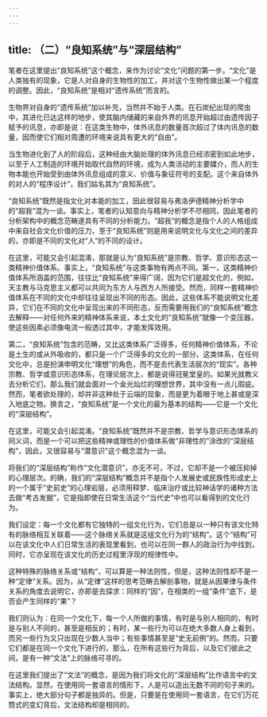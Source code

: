```yaml
---
---
---
```

title: （二）“良知系统”与“深层结构”
---




笔者在这里提出“良知系统”这个概念，来作为讨论“文化”问题的第一步。“文化”是人类独有的现象，它是人对自身的生物性的加工，并对这个生物性做出某一个程度的调整。因此，“良知系统”是相对“遗传系统”而言的。

生物界对自身的“遗传系统”加以补充，当然并不始于人类。在石炭纪出现的爬虫中，其进化已达这样的地步，使其脑内储藏的来自外界的讯息开始超过由遗传因子赋予的讯息，亦即是说：在这类生物中，体外讯息的数量首次超过了体内讯息的数量，因而使它们相对周遭的环境来说具有更大的“自由”。

当生物进化到了人的阶段后，这种经由大脑处理的体外讯息已经浓密到如此地步，以至于人工制造的环境开始取代自然的环境，成为人类活动的主要媒介，而人的生物本能也开始受到由体外讯息组成的意义、价值与象征符号的支配。这个来自体外的对人的“程序设计”，我们姑名其为“良知系统”。

“良知系统”既然是指文化对本能的加工，因此很容易与弗洛伊德精神分析学中的“超我”混为一谈。事实上，笔者的认知意向与精神分析学不尽相同，因此笔者的分析架构中的概念范畴遂具有不同的分析能力。“超我”的概念是指个人的人格组成中来自社会文化价值的压力，至于“良知系统”则是用来说明文化与文化之间的差异的，亦即是不同的文化对“人”的不同的设计。

在这里，可能又会引起混淆，那就是认为“良知系统”是宗教、哲学、意识形态这一类精神价值体系。事实上，“良知系统”与这类事物有两点不同。第一，这类精神价值体系所涵盖的范围，往往比“良知系统”来得广阔，因为它们是超文化的，例如，天主教与马克思主义都可以共同为东方人与西方人所接受。然而，同样一套精神价值体系在不同的文化中却往往呈现出不同的形态。因此，这些体系不能说明文化差异，它们在不同的文化中呈现出来的不同形态，反而需要用我们的“良知系统”概念去解释——对任何外来的精神体系来说，本土文化的“良知系统”就像一个变压器，使这些因素必须像电流一般透过其中，才能发挥效用。

第二，“良知系统”包含的范畴，又比这类体系广泛得多，任何精神价值体系，不论是土生的或从外吸收的，都只是一个广泛得多的文化的一部分。这类体系，在任何文化中，总是扮演申明文化“理想”的角色，而不是去代表生活层次的“现实”。各种宗教、哲学或意识形态体系，在理论层次上，都是说得冠冕堂皇的。如果光就教义去分析它们，那么我们就会面对一个金光灿烂的理想世界，其中没有一点儿瑕疵。然而，笔者欲处理的，却并非这种处于云端的现象，而是更为着眼于地上甚或是深入地底之物。换言之，“良知系统”是一个文化的最为基本的结构——它是一个文化的“深层结构”。

在这里，可能又会引起混淆。“良知系统”既然并不是宗教、哲学与意识形态体系的同义词，而是一个可以把这些精神或理性的价值体系做“非理性的”涂改的“深层结构”，因此，又很容易与“潜意识”这个概念混为一谈。

将我们的“深层结构”称作“文化潜意识”，亦无不可，不过，它却不是一个被压抑掉的心理层次。的确，我们的“深层结构”概念并不是指个人发展史或民族性形成史上的一个属于“史前史”的心理岩层，必须用释梦、临床治疗或比较神话学的诸种方法去做“考古发掘”，它是指即使在日常生活这个“当代史”中也可以看得到的文化行为。

我们设定：每一个文化都有它独特的一组文化行为，它们总是以一种只有该文化特有的脉络相互关联着——这个脉络关系就是这组文化行为的“结构”。这个“结构”可以在该文化中人们日常生活的表现里看到，也可以在同一群人的政治行为中找到，同时，它亦呈现在该文化的历史过程里浮现的规律性中。

这种特殊的脉络关系或“结构”，可以算是一种法则性，但是，这种法则性却不是一种“定律”关系。因为，从“定律”这样的思考范畴去解剖事物，就是从因果律与条件关系的角度去说明它，亦即是去探求：同样的“因”，在相类的一组“条件”底下，是否会产生同样的“果”？

我们则认为：在同一个文化下，每一个人所做的事情，有时是与别人相同的，有时是与别人不同的，甚至是相反的；有时，某一些行为可以在绝大多数人身上看到，而另一些行为又只出现在少数人当中；有些事情甚至是“史无前例”的。然而，只要它们都是在同一个文化下进行的，那么，在所有这些行为背后，以及它们彼此之间，是有一种“文法”上的脉络可寻的。

在这里我们提出了“文法”的概念，是因为我们将文化的“深层结构”比作语言中的文法结构。显然，在使用同一套语言的情形下，人是可以造出无数不同的句子来的。事实上，绝大部分句子都是独异的。但是，只要是在使用同一套语言，在它们万花筒式的变幻背后，文法结构却是相同的。